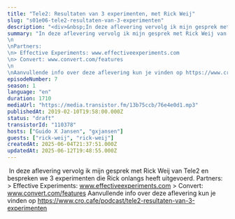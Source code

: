 ```yaml
---
title: "Tele2: Resultaten van 3 experimenten, met Rick Weij"
slug: "s01e06-tele2-resultaten-van-3-experimenten"
description: "<div>&nbsp;In deze aflevering vervolg ik mijn gesprek met Rick Weij van Tele2 en bespreken we 3 experimenten die Rick onlangs heeft uitgevoerd. Partners: &gt; Effective Experiments: www.effectiveexperiments.com &gt; Convert: www.convert.com/features Aanvullende info over deze aflevering kun je vinden op https://www.cro.cafe/podcast/tele2-resultaten-van-3-experimenten</div>"
summary: "In deze aflevering vervolg ik mijn gesprek met Rick Weij van Tele2 en bespreken we 3 experimenten die Rick onlangs heeft uitgevoerd.\n\nPartners:\n> Effective Experiments: www.effectiveexperiments.com\n> Convert: www.convert.com/features\n\nAanvullende info over deze aflevering kun je vinden op https://www.cro.cafe/podcast/tele2-resultaten-van-3-experimenten"
episodeNumber: 7
season: 1
language: "en"
duration: 1710
mediaUrl: "https://media.transistor.fm/13b75ccb/76e4e0d1.mp3"
publishedAt: 2019-02-10T19:58:00.000Z
status: "draft"
transistorId: "110378"
hosts: ["Guido X Jansen", "gxjansen"]
guests: ["rick-weij", "rick-weij"]
createdAt: 2025-06-04T21:37:51.000Z
updatedAt: 2025-06-12T19:48:55.000Z
---
```


&nbsp;In deze aflevering vervolg ik mijn gesprek met Rick Weij van Tele2 en bespreken we 3 experimenten die Rick onlangs heeft uitgevoerd. Partners: > Effective Experiments: www.effectiveexperiments.com > Convert: www.convert.com/features Aanvullende info over deze aflevering kun je vinden op https://www.cro.cafe/podcast/tele2-resultaten-van-3-experimenten
